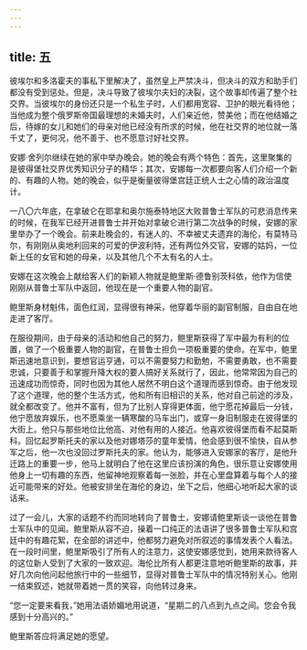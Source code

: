 ```yaml
---
---
---
```

title: 五
---



彼埃尔和多洛霍夫的事私下里解决了，虽然皇上严禁决斗，但决斗的双方和助手们都没有受到惩处。但是，决斗导致了彼埃尔夫妇的决裂，这个故事却传遍了整个社交界。当彼埃尔的身份还只是一个私生子时，人们都用宽容、卫护的眼光看待他；当他成为整个俄罗斯帝国最理想的未婚夫时，人们亲近他，赞美他；而在他结婚之后，待嫁的女儿和她们的母亲对他已经没有所求的时候，他在社交界的地位就一落千丈了，更何况，他不善于、也不愿意讨好社交界。

安娜·舍列尔继续在她的家中举办晚会。她的晚会有两个特色：首先，这里聚集的是彼得堡社交界优秀知识分子的精华；其次，安娜每一次都要向客人们介绍一个新的、有趣的人物。她的晚会，似乎是衡量彼得堡宫廷正统人士之心情的政治温度计。

一八〇六年底，在拿破仑在耶拿和奥尔施泰特地区大败普鲁士军队的可悲消息传来的时候，在我军已经开进普鲁士并开始对拿破仑进行第二次战争的时候，安娜的家里举办了一个晚会。前来赴晚会的，有迷人的、不幸被丈夫遗弃的海伦，有莫特马尔，有刚刚从奥地利回来的可爱的伊波利特，还有两位外交官，安娜的姑妈，一位新上任的女官和她的母亲，以及其他几个不太有名的人士。

安娜在这次晚会上献给客人们的新颖人物就是鲍里斯·德鲁别茨科依，他作为信使刚刚从普鲁士军队中返回，他现在是一个重要人物的副官。

鲍里斯身材魁伟，面色红润，显得很有神采，他穿着华丽的副官制服，自由自在地走进了客厅。

在服役期间，由于母亲的活动和他自己的努力，鲍里斯获得了军中最为有利的位置，做了一个极重要人物的副官，在普鲁士担负一项极重要的使命。在军中，鲍里斯迅速地意识到，要想官运亨通，可以不需要努力和勤勉，不需要勇敢，也不需要忠诚，只要善于和掌握升降大权的要人搞好关系就行了，因此，他常常因为自己的迅速成功而惊奇，同时也因为其他人居然不明白这个道理而感到惊奇。由于他发现了这个道理，他的整个生活方式，他和所有旧相识的关系，他对自己前途的涉及，就全都改变了。他并不富有，但为了比别人穿得更体面，他宁愿花掉最后一分钱，他宁愿放弃娱乐，也不愿乘坐一辆寒酸的马车出门，或穿一身旧制服走在彼得堡的大街上。他只与那些地位比他高、对他有用的人接近。他喜欢彼得堡而看不起莫斯科。回忆起罗斯托夫的家以及他对娜塔莎的童年爱情，他会感到很不愉快，自从参军之后，他一次也没回过罗斯托夫的家。他认为，能够进入安娜家的客厅，是他升迁路上的重要一步，他马上就明白了他在这里应该扮演的角色，很乐意让安娜使用他身上一切有趣的东西，他留神地观察着每一张脸，并在心里盘算着与每个人的接近可能带来的好处。他被安排坐在海伦的身边，坐下之后，他细心地听起大家的谈话来。

过了一会儿，大家的话题不约而同地转向了普鲁士，安娜请鲍里斯谈一谈他在普鲁士军队中的见闻。鲍里斯从容不迫，操着一口纯正的法语讲了很多普鲁士军队和宫廷中的有趣花絮，在全部的讲述中，他都努力避免对所叙述的事情发表个人看法。在一段时间里，鲍里斯吸引了所有人的注意力，这使安娜感觉到，她用来款待客人的这位新人受到了大家的一致欢迎。海伦比所有人都更注意地听鲍里斯的故事，并好几次向他问起他旅行中的一些细节，显得对普鲁士军队中的情况特别关心。他刚一结束叙述，她就带着她一贯的笑容，向他转过身来。

“您一定要来看我，”她用法语娇媚地用说道，“星期二的八点到九点之间。您会令我感到十分高兴的。”

鲍里斯答应将满足她的愿望。